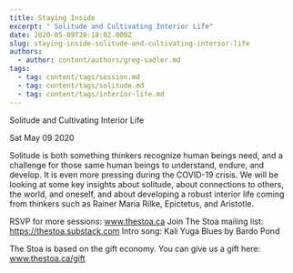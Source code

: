 ```yaml
---
title: Staying Inside
excerpt: " Solitude and Cultivating Interior Life"
date: 2020-05-09T20:18:02.000Z
slug: staying-inside-solitude-and-cultivating-interior-life
authors:
  - author: content/authors/greg-sadler.md
tags:
  - tag: content/tags/session.md
  - tag: content/tags/solitude.md
  - tag: content/tags/interior-life.md
---
```




 Solitude and Cultivating Interior Life

Sat May 09 2020

Solitude is both something thinkers recognize human beings need, and a challenge for those same human beings to understand, endure, and develop. It is even more pressing during the COVID-19 crisis. We will be looking at some key insights about solitude, about connections to others, the world, and oneself, and about developing a robust interior life coming from thinkers such as Rainer Maria Rilke, Epictetus, and Aristotle.

RSVP for more sessions: www.thestoa.ca
Join The Stoa mailing list: https://thestoa.substack.com
Intro song: Kali Yuga Blues by Bardo Pond

The Stoa is based on the gift economy. You can give us a gift here: www.thestoa.ca/gift


